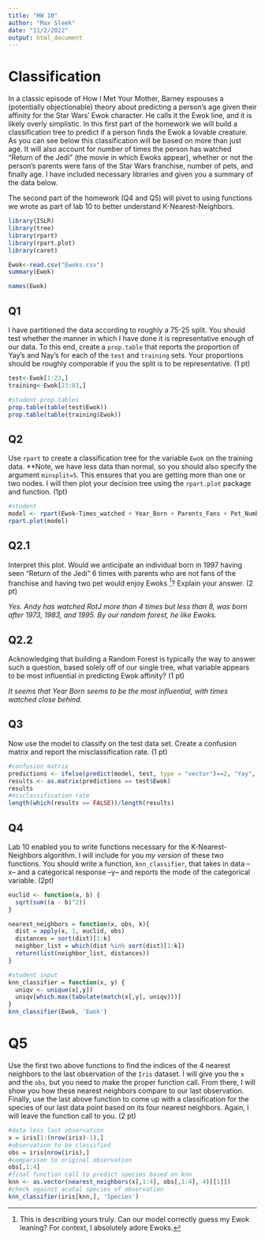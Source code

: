 ```yaml
---
title: "HW 10"
author: "Max Sleek"
date: "11/2/2022"
output: html_document
---
```


# Classification


In a classic episode of How I Met Your Mother, Barney espouses a (potentially objectionable) theory about predicting a person's age given their affinity for the Star Wars' Ewok character.  He calls it the Ewok line, and it is likely overly simplistic.  In this first part of the homework we will build a classification tree to predict if a person finds the Ewok a lovable creature. As you can see below this classification will be based on more than just age.  It will also account for number of times the person has watched "Return of the Jedi" (the movie in which Ewoks appear), whether or not the person's parents were fans of the Star Wars franchise, number of pets, and finally age.  I have included necessary libraries and given you a summary of the data below.  

The second part of the homework (Q4 and Q5) will pivot to using functions we wrote as part of lab 10 to better understand K-Nearest-Neighbors.  


```r
library(ISLR)
library(tree)
library(rpart)
library(rpart.plot)
library(caret)

Ewok<-read.csv("Ewoks.csv")
summary(Ewok)
```

```r
names(Ewok)
```


## Q1 

I have partitioned the data according to roughly a 75-25 split.  You should test whether the manner in which I have done it is representative enough of our data.  To this end, create a `prop.table` that reports the proportion of Yay's and Nay's for each of the `test` and `training` sets.  Your proportions should be roughly comporable if you the split is to be representative. (1 pt)

```r
test<-Ewok[1:23,]
training<-Ewok[23:83,]

#student prop.tables
prop.table(table(test$Ewok))
prop.table(table(training$Ewok))
```

## Q2 

Use `rpart` to create a classification tree for the variable `Ewok` on the training data.  **Note, we have less data than normal, so you should also specify the argument `minsplit=5`.  This ensures that you are getting more than one or two nodes.  I will then plot your decision tree using the `rpart.plot` package and function. (1pt)


```r
#student 
model <- rpart(Ewok~Times_watched + Year_Born + Parents_Fans + Pet_Number, training, minsplit=5)
rpart.plot(model)
```

## Q2.1 

Interpret this plot.  Would we anticipate an individual born in 1997 having seen "Return of the Jedi" 6 times with parents who are not fans of the franchise and having two pet would enjoy Ewoks ^[This is describing yours truly.  Can our model correctly guess my Ewok leaning?  For context, I absolutely adore Ewoks.]?  Explain your answer. (2 pt)

*Yes. Andy has watched RotJ more than 4 times but less than 8, was born after 1973, 1983, and 1995. By our random forest, he like Ewoks.*

## Q2.2 

Acknowledging that building a Random Forest is typically the way to answer such a question, based solely off of our single tree, what variable appears to be most influential in predicting Ewok affinity?   (1 pt)

*It seems that Year Born seems to be the most influential, with times watched close behind.* 

## Q3

Now use the model to classify on the test data set.  Create a confusion matrix and report the misclassification rate.  (1 pt)

```r
#confusion matrix
predictions <- ifelse(predict(model, test, type = "vector")==2, "Yay", "Nay")
results <- as.matrix(predictions == test$Ewok)
results
#misclassification rate
length(which(results == FALSE))/length(results)
```


## Q4

Lab 10 enabled you to write functions necessary for the K-Nearest-Neighbors algorithm.  I will include for you *my version* of these two functions.  You should write a function, `knn_classifier`, that takes in data --x-- and a categorical response --y-- and reports the mode of the categorical variable. (2pt) 

```r
euclid <- function(a, b) {
  sqrt(sum((a - b)^2))
}

nearest_neighbors = function(x, obs, k){
  dist = apply(x, 1, euclid, obs)
  distances = sort(dist)[1:k]
  neighbor_list = which(dist %in% sort(dist)[1:k])
  return(list(neighbor_list, distances))
}

#student input
knn_classifier = function(x, y) {
  uniqv <- unique(x[,y])
  uniqv[which.max(tabulate(match(x[,y], uniqv)))]
}
knn_classifier(Ewok, 'Ewok')
```


# Q5

Use the first two above functions to find the indices of the 4 nearest neighbors to the last observation of the `Iris` dataset.  I will give you the `x` and the `obs`, but you need to make the proper function call.  From there, I will show you how these nearest neighbors compare to our last observation. Finally, use the last above function to come up with a classification for the species of our last data point based on its four nearest neighbors.  Again, I will leave the function call to you. (2 pt)

```r
#data less last observation
x = iris[1:(nrow(iris)-1),]
#observation to be classified
obs = iris[nrow(iris),]
#comparison to original observation
obs[,1:4]
#final function call to predict species based on knn
knn <- as.vector(nearest_neighbors(x[,1:4], obs[,1:4], 4)[[1]])
#check against acutal species of observation
knn_classifier(iris[knn,], 'Species')
```



